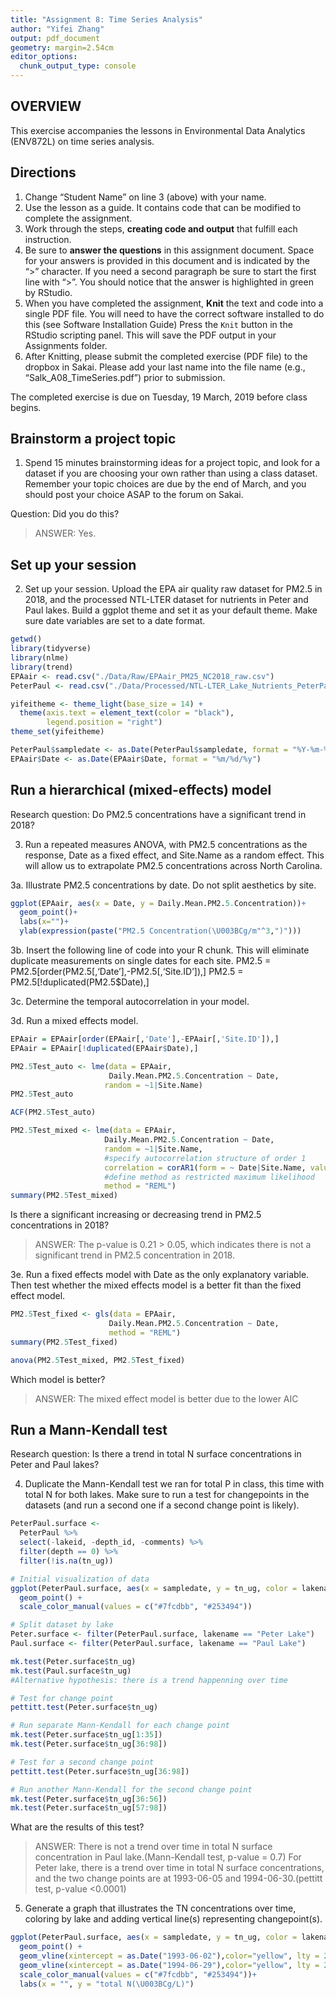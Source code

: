 ```yaml
---
title: "Assignment 8: Time Series Analysis"
author: "Yifei Zhang"
output: pdf_document
geometry: margin=2.54cm
editor_options: 
  chunk_output_type: console
---
```


## OVERVIEW

This exercise accompanies the lessons in Environmental Data Analytics (ENV872L) on time series analysis.

## Directions
1. Change "Student Name" on line 3 (above) with your name.
2. Use the lesson as a guide. It contains code that can be modified to complete the assignment.
3. Work through the steps, **creating code and output** that fulfill each instruction.
4. Be sure to **answer the questions** in this assignment document.
Space for your answers is provided in this document and is indicated by the ">" character.
If you need a second paragraph be sure to start the first line with ">".
You should notice that the answer is highlighted in green by RStudio. 
6. When you have completed the assignment, **Knit** the text and code into a single PDF file.
You will need to have the correct software installed to do this (see Software Installation Guide)
Press the `Knit` button in the RStudio scripting panel.
This will save the PDF output in your Assignments folder.
8. After Knitting, please submit the completed exercise (PDF file) to the dropbox in Sakai. Please add your last name into the file name (e.g., "Salk_A08_TimeSeries.pdf") prior to submission.

The completed exercise is due on Tuesday, 19 March, 2019 before class begins.

## Brainstorm a project topic
1. Spend 15 minutes brainstorming ideas for a project topic, and look for a dataset if you are choosing your own rather than using a class dataset. Remember your topic choices are due by the end of March, and you should post your choice ASAP to the forum on Sakai.

Question: Did you do this?

> ANSWER: Yes.

## Set up your session 
2. Set up your session. Upload the EPA air quality raw dataset for PM2.5 in 2018, and the processed NTL-LTER dataset for nutrients in Peter and Paul lakes. Build a ggplot theme and set it as your default theme. Make sure date variables are set to a date format.

```r
getwd()
library(tidyverse)
library(nlme)
library(trend)
EPAair <- read.csv("./Data/Raw/EPAair_PM25_NC2018_raw.csv")
PeterPaul <- read.csv("./Data/Processed/NTL-LTER_Lake_Nutrients_PeterPaul_Processed.csv")

yifeitheme <- theme_light(base_size = 14) +
  theme(axis.text = element_text(color = "black"), 
        legend.position = "right")
theme_set(yifeitheme)

PeterPaul$sampledate <- as.Date(PeterPaul$sampledate, format = "%Y-%m-%d")
EPAair$Date <- as.Date(EPAair$Date, format = "%m/%d/%y")

```


## Run a hierarchical (mixed-effects) model

Research question: Do PM2.5 concentrations have a significant trend in 2018?

3. Run a repeated measures ANOVA, with PM2.5 concentrations as the response, Date as a fixed effect, and Site.Name as a random effect. This will allow us to extrapolate PM2.5 concentrations across North Carolina.

3a. Illustrate PM2.5 concentrations by date. Do not split aesthetics by site.

```r
ggplot(EPAair, aes(x = Date, y = Daily.Mean.PM2.5.Concentration))+
  geom_point()+
  labs(x="")+
  ylab(expression(paste("PM2.5 Concentration(\U003BCg/m"^3,")")))
```

3b. Insert the following line of code into your R chunk. This will eliminate duplicate measurements on single dates for each site.
PM2.5 = PM2.5[order(PM2.5[,'Date'],-PM2.5[,'Site.ID']),]
PM2.5 = PM2.5[!duplicated(PM2.5$Date),]

3c. Determine the temporal autocorrelation in your model. 

3d. Run a mixed effects model. 

```r
EPAair = EPAair[order(EPAair[,'Date'],-EPAair[,'Site.ID']),]
EPAair = EPAair[!duplicated(EPAair$Date),]

PM2.5Test_auto <- lme(data = EPAair,
                      Daily.Mean.PM2.5.Concentration ~ Date, 
                     random = ~1|Site.Name)
PM2.5Test_auto

ACF(PM2.5Test_auto)

PM2.5Test_mixed <- lme(data = EPAair,
                     Daily.Mean.PM2.5.Concentration ~ Date, 
                     random = ~1|Site.Name,
                     #specify autocorrelation structure of order 1
                     correlation = corAR1(form = ~ Date|Site.Name, value = 0.513),
                     #define method as restricted maximum likelihood
                     method = "REML")
summary(PM2.5Test_mixed)
```

Is there a significant increasing or decreasing trend in PM2.5 concentrations in 2018? 

> ANSWER: The p-value is 0.21 > 0.05, which indicates there is not a significant trend in PM2.5 concentration in 2018.

3e. Run a fixed effects model with Date as the only explanatory variable. Then test whether the mixed effects model is a better fit than the fixed effect model. 

```r
PM2.5Test_fixed <- gls(data = EPAair,
                      Daily.Mean.PM2.5.Concentration ~ Date, 
                      method = "REML")
summary(PM2.5Test_fixed)

anova(PM2.5Test_mixed, PM2.5Test_fixed)
```


Which model is better?

> ANSWER:  The mixed effect model is better due to the lower AIC


## Run a Mann-Kendall test

Research question: Is there a trend in total N surface concentrations in Peter and Paul lakes? 

4. Duplicate the Mann-Kendall test we ran for total P in class, this time with total N for both lakes. Make sure to run a test for changepoints in the datasets (and run a second one if a second change point is likely). 

```r
PeterPaul.surface <- 
  PeterPaul %>%
  select(-lakeid, -depth_id, -comments) %>%
  filter(depth == 0) %>%
  filter(!is.na(tn_ug))

# Initial visualization of data
ggplot(PeterPaul.surface, aes(x = sampledate, y = tn_ug, color = lakename)) + 
  geom_point() +
  scale_color_manual(values = c("#7fcdbb", "#253494"))

# Split dataset by lake
Peter.surface <- filter(PeterPaul.surface, lakename == "Peter Lake")
Paul.surface <- filter(PeterPaul.surface, lakename == "Paul Lake")

mk.test(Peter.surface$tn_ug)
mk.test(Paul.surface$tn_ug)
#Alternative hypothesis: there is a trend happenning over time

# Test for change point
pettitt.test(Peter.surface$tn_ug)

# Run separate Mann-Kendall for each change point
mk.test(Peter.surface$tn_ug[1:35])
mk.test(Peter.surface$tn_ug[36:98])

# Test for a second change point
pettitt.test(Peter.surface$tn_ug[36:98])

# Run another Mann-Kendall for the second change point
mk.test(Peter.surface$tn_ug[36:56])
mk.test(Peter.surface$tn_ug[57:98])
```


What are the results of this test?

> ANSWER: There is not a trend over time in total N surface concentration in Paul lake.(Mann-Kendall test, p-value = 0.7) For Peter lake, there is a trend over time in total N surface concentrations, and the two change points are at 1993-06-05 and 1994-06-30.(pettitt test, p-value <0.0001)

5. Generate a graph that illustrates the TN concentrations over time, coloring by lake and adding vertical line(s) representing changepoint(s).

```r
ggplot(PeterPaul.surface, aes(x = sampledate, y = tn_ug, color = lakename)) + 
  geom_point() +
  geom_vline(xintercept = as.Date("1993-06-02"),color="yellow", lty = 2)+
  geom_vline(xintercept = as.Date("1994-06-29"),color="yellow", lty = 2)+
  scale_color_manual(values = c("#7fcdbb", "#253494"))+
  labs(x = "", y = "total N(\U003BCg/L)")

```

